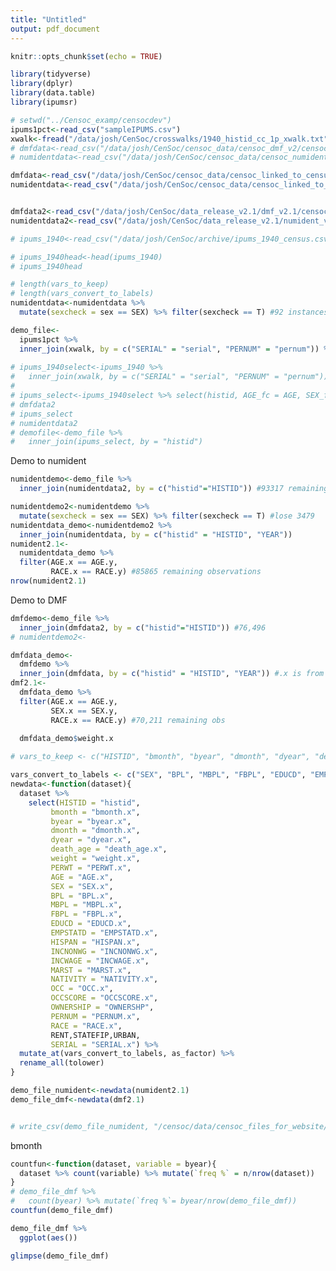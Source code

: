```yaml
---
title: "Untitled"
output: pdf_document
---
```


```r
knitr::opts_chunk$set(echo = TRUE)
```

```r
library(tidyverse)
library(dplyr)
library(data.table)
library(ipumsr)
```


```r
# setwd("../Censoc_examp/censocdev")
ipums1pct<-read_csv("sampleIPUMS.csv")
xwalk<-fread("/data/josh/CenSoc/crosswalks/1940_histid_cc_1p_xwalk.txt")
# dmfdata<-read_csv("/data/josh/CenSoc/censoc_data/censoc_dmf_v2/censoc_dmf_v2.csv")
# numidentdata<-read_csv("/data/josh/CenSoc/censoc_data/censoc_numident_v2/censoc_numident_v2.csv")

dmfdata<-read_csv("/data/josh/CenSoc/censoc_data/censoc_linked_to_census/v2.1/censoc_dmf_v2.1_linked.csv")
numidentdata<-read_csv("/data/josh/CenSoc/censoc_data/censoc_linked_to_census/v2.1/censoc_numident_v2.1_linked.csv")


dmfdata2<-read_csv("/data/josh/CenSoc/data_release_v2.1/dmf_v2.1/censoc_dmf_v2.1.csv")
numidentdata2<-read_csv("/data/josh/CenSoc/data_release_v2.1/numident_v2.1/censoc_numident_v2.1.csv")

# ipums_1940<-read_csv("/data/josh/CenSoc/archive/ipums_1940_census.csv") 

# ipums_1940head<-head(ipums_1940)
# ipums_1940head 
```

```r
# length(vars_to_keep)
# length(vars_convert_to_labels)
numidentdata<-numidentdata %>% 
  mutate(sexcheck = sex == SEX) %>% filter(sexcheck == T) #92 instances of unmatched sex

demo_file<-
  ipums1pct %>% 
  inner_join(xwalk, by = c("SERIAL" = "serial", "PERNUM" = "pernum")) %>% relocate(histid)
  
# ipums_1940select<-ipums_1940 %>% 
#   inner_join(xwalk, by = c("SERIAL" = "serial", "PERNUM" = "pernum")) %>% select(histid, AGE, SEX, RACE)
# 
# ipums_select<-ipums_1940select %>% select(histid, AGE_fc = AGE, SEX_fc = SEX, RACE_fc = RACE)
# dmfdata2
# ipums_select
# numidentdata2
# demofile<-demo_file %>% 
#   inner_join(ipums_select, by = "histid")
```
Demo to numident
```r
numidentdemo<-demo_file %>% 
  inner_join(numidentdata2, by = c("histid"="HISTID")) #93317 remaining observations

numidentdemo2<-numidentdemo %>% 
  mutate(sexcheck = sex == SEX) %>% filter(sexcheck == T) #lose 3479
numidentdata_demo<-numidentdemo2 %>% 
  inner_join(numidentdata, by = c("histid" = "HISTID", "YEAR"))
numident2.1<-
  numidentdata_demo %>% 
  filter(AGE.x == AGE.y,
         RACE.x == RACE.y) #85865 remaining observations
nrow(numident2.1)
```
Demo to DMF
```r
dmfdemo<-demo_file %>% 
  inner_join(dmfdata2, by = c("histid"="HISTID")) #76,496
# numidentdemo2<-

dmfdata_demo<-
  dmfdemo %>% 
  inner_join(dmfdata, by = c("histid" = "HISTID", "YEAR")) #.x is from the 1%
dmf2.1<-
  dmfdata_demo %>% 
  filter(AGE.x == AGE.y,
         SEX.x == SEX.y,
         RACE.x == RACE.y) #70,211 remaining obs
  
  dmfdata_demo$weight.x

```

```r
# vars_to_keep <- c("HISTID", "bmonth", "byear", "dmonth", "dyear", "death_age", "weight", "PERWT", "AGE", "SEX", "BPL", "MBPL", "FBPL", "EDUCD", "EMPSTATD", "HISPAN", "INCNONWG", "INCWAGE", "MARST", "NATIVITY", "OCC", "OCCSCORE", "OWNERSHIP", "PERNUM", "RACE", "RENT", "SERIAL", "STATEFIP", "URBAN")

vars_convert_to_labels <- c("SEX", "BPL", "MBPL", "FBPL", "EDUCD", "EMPSTATD", "HISPAN", "MARST", "NATIVITY", "OCC", "OWNERSHIP", "RACE", "STATEFIP", "URBAN", "INCNONWG")
newdata<-function(dataset){
  dataset %>% 
    select(HISTID = "histid",
         bmonth = "bmonth.x",
         byear = "byear.x",
         dmonth = "dmonth.x",
         dyear = "dyear.x",
         death_age = "death_age.x",
         weight = "weight.x",
         PERWT = "PERWT.x",
         AGE = "AGE.x",
         SEX = "SEX.x",
         BPL = "BPL.x",
         MBPL = "MBPL.x",
         FBPL = "FBPL.x",
         EDUCD = "EDUCD.x",
         EMPSTATD = "EMPSTATD.x",
         HISPAN = "HISPAN.x",
         INCNONWG = "INCNONWG.x",
         INCWAGE = "INCWAGE.x",
         MARST = "MARST.x",
         NATIVITY = "NATIVITY.x",
         OCC = "OCC.x",
         OCCSCORE = "OCCSCORE.x",
         OWNERSHIP = "OWNERSHP",
         PERNUM = "PERNUM.x",
         RACE = "RACE.x",
         RENT,STATEFIP,URBAN,
         SERIAL = "SERIAL.x") %>% 
  mutate_at(vars_convert_to_labels, as_factor) %>% 
  rename_all(tolower)
}

demo_file_numident<-newdata(numident2.1)
demo_file_dmf<-newdata(dmf2.1)


# write_csv(demo_file_numident, "/censoc/data/censoc_files_for_website/censoc_numident_demo_v21.csv")
```
bmonth
```r
countfun<-function(dataset, variable = byear){
  dataset %>% count(variable) %>% mutate(`freq %` = n/nrow(dataset))
}
# demo_file_dmf %>% 
#   count(byear) %>% mutate(`freq %`= byear/nrow(demo_file_dmf))
countfun(demo_file_dmf)

demo_file_dmf %>% 
  ggplot(aes())
```

```r
glimpse(demo_file_dmf)
```

















